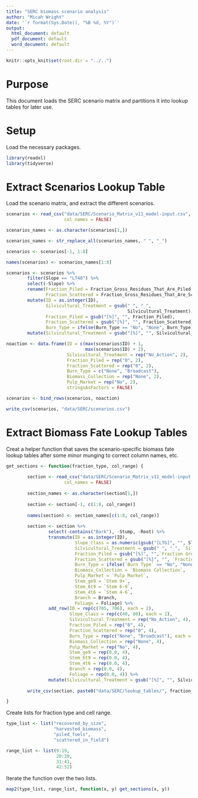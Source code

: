 ```yaml
---
title: "SERC biomass scenario analysis"
author: "Micah Wright"
date: '`r format(Sys.Date(), "%B %d, %Y")`'
output:
  html_document: default
  pdf_document: default
  word_document: default
---
```


```r
knitr::opts_knit$set(root.dir = "../..")
```

# Purpose

This document loads the SERC scenario matrix and partitions it into lookup tables for later use.

# Setup

Load the necessary packages.

```r
library(readxl)
library(tidyverse)
```

# Extract Scenarios Lookup Table

Load the scenario matrix, and extract the different scenarios.

```r
scenarios <- read_csv("data/SERC/Scenario_Matrix_v11_model-input.csv",
                      col_names = FALSE)

scenarios_names <- as.character(scenarios[1,])

scenarios_names <- str_replace_all(scenarios_names, " ", "_")

scenarios <- scenarios[-1, 1:8]

names(scenarios) <- scenarios_names[1:8]

scenarios <- scenarios %>%
        filter(Slope == "LT40") %>%
        select(-Slope) %>%
        rename(Fraction_Piled = Fraction_Gross_Residues_That_Are_Piled,
               Fraction_Scattered = Fraction_Gross_Residues_That_Are_Scattered) %>%
        mutate(ID = as.integer(ID),
               Silvicultural_Treatment = gsub(" ", "_", 
                                              Silvicultural_Treatment),
               Fraction_Piled = gsub("[%]", "", Fraction_Piled),
               Fraction_Scattered = gsub("[%]", "", Fraction_Scattered),
               Burn_Type = ifelse(Burn_Type == "No", "None", Burn_Type)) %>%
        mutate(Silvicultural_Treatment = gsub("[%]", "", Silvicultural_Treatment)) 

noaction <- data.frame(ID = c(max(scenarios$ID) + 1,
                              max(scenarios$ID) + 2),
                       Silvicultural_Treatment = rep("No_Action", 2),
                       Fraction_Piled = rep("0", 2),
                       Fraction_Scattered = rep("0", 2),
                       Burn_Type = c("None", "Broadcast"),
                       Biomass_Collection = rep("None", 2),
                       Pulp_Market = rep("No", 2),
                       stringsAsFactors = FALSE)

scenarios <- bind_rows(scenarios, noaction)

write_csv(scenarios, "data/SERC/scenarios.csv")
```

# Extract Biomass Fate Lookup Tables

Creat a helper function that saves the scenario-specific biomass fate lookup tables after some minor munging to correct column names, etc.

```r
get_sections <- function(fraction_type, col_range) {
        
        section <- read_csv("data/SERC/Scenario_Matrix_v11_model-input.csv",
                      col_names = FALSE)
        
        section_names <- as.character(section[1,])
        
        section <- section[-1, c(1:8, col_range)]
        
        names(section) <- section_names[c(1:8, col_range)]
        
        section <- section %>%
                select(-contains("Bark"), -Stump, -Root) %>%
                transmute(ID = as.integer(ID),
                          Slope_Class = as.numeric(gsub("[LTG]", "", Slope)),
                          Silvicultural_Treatment = gsub(" ", "_", `Silvicultural Treatment`),
                          Fraction_Piled = gsub("[%]", "",`Fraction Gross Residues That Are Piled`),
                          Fraction_Scattered = gsub("[%]", "", `Fraction Gross Residues That Are Scattered`),
                          Burn_Type = ifelse(`Burn Type` == "No", "None", `Burn Type`),
                          Biomass_Collection = `Biomass Collection`,
                          Pulp_Market = `Pulp Market`,
                          Stem_ge9 = `Stem 9+`,
                          Stem_6t9 = `Stem 6-9`,
                          Stem_4t6 = `Stem 4-6`,
                          Branch = Branch,
                          Foliage = Foliage) %>%
                add_row(ID = rep(c(705, 706), each = 2),
                        Slope_Class = rep(c(40, 80), each = 2),
                        Silvicultural_Treatment = rep("No_Action", 4),
                        Fraction_Piled = rep("0", 4),
                        Fraction_Scattered = rep("0", 4),
                        Burn_Type = rep(c("None", "Broadcast"), each = 2),
                        Biomass_Collection = rep("None", 4),
                        Pulp_Market = rep("No", 4),
                        Stem_ge9 = rep(0.0, 4),
                        Stem_6t9 = rep(0.0, 4),
                        Stem_4t6 = rep(0.0, 4),
                        Branch = rep(0.0, 4),
                        Foliage = rep(0.0, 4)) %>%
                mutate(Silvicultural_Treatment = gsub("[%]", "", Silvicultural_Treatment))
        
        write_csv(section, paste0("data/SERC/lookup_tables/", fraction_type, ".csv"))

}
```

Create lists for fraction type and cell range.

```r
type_list <- list("recovered_by_size",
                  "harvested_biomass",
                  "piled_fuels",
                  "scattered_in_field")

range_list <- list(9:19,
                   20:30,
                   31:41,
                   42:52)
```

Iterate the function over the two lists.

```r
map2(type_list, range_list, function(x, y) get_sections(x, y)) 
```

